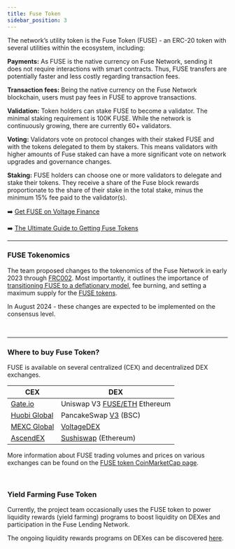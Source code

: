 ```yaml
---
title: Fuse Token
sidebar_position: 3
---
```


The network’s utility token is the Fuse Token (FUSE) - an ERC-20 token with several utilities within the ecosystem, including:

**Payments:** As FUSE is the native currency on Fuse Network, sending it does not require interactions with smart contracts. Thus, FUSE transfers are potentially faster and less costly regarding transaction fees.

**Transaction fees:** Being the native currency on the Fuse Network blockchain, users must pay fees in FUSE to approve transactions.

**Validation:** Token holders can stake FUSE to become a validator. The minimal staking requirement is 100K FUSE. While the network is continuously growing, there are currently 60+ validators.

**Voting:** Validators vote on protocol changes with their staked FUSE and with the tokens delegated to them by stakers. This means validators with higher amounts of Fuse staked can have a more significant vote on network upgrades and governance changes.

**Staking:** FUSE holders can choose one or more validators to delegate and stake their tokens. They receive a share of the Fuse block rewards proportionate to the share of their stake in the total stake, minus the minimum 15% fee paid to the validator(s).

➡️ [Get FUSE on Voltage Finance](https://voltage.finance/home)

➡️ [The Ultimate Guide to Getting Fuse Tokens](https://news.fuse.io/getting-fuse-tokens-the-ultimate-guide/)

---

### FUSE Tokenomics​

The team proposed changes to the tokenomics of the Fuse Network in early 2023 through [FRC002](https://news.fuse.io/max-supply-max-potential-the-journey-of-fuse-token-to-a-sustainable-future/). Most importantly, it outlines the importance of [transitioning FUSE to a deflationary model](https://forum.fuse.io/t/frc02-setting-a-max-supply-introducing-fee-burn-and-transitioning-to-a-deflationary-model/633), fee burning, and setting a maximum supply for the [FUSE tokens](https://www.coingecko.com/en/coins/fuse).

In August 2024 - these changes are expected to be implemented on the consensus level.

<p>&nbsp;</p>

---

### Where to buy Fuse Token?

FUSE is available on several centralized (CEX) and decentralized DEX exchanges.

| CEX                                                                                 | DEX                                                                                                                                                                   |
| ----------------------------------------------------------------------------------- | --------------------------------------------------------------------------------------------------------------------------------------------------------------------- |
| [Gate.io](https://www.gate.io/en/price/fuse-fuse)                                   | Uniswap V3 [FUSE/ETH](https://info.uniswap.org/#/pools/0x9127c5c988917b879b3b9bc87d11ee2c9bdeda73) Ethereum                                                       |
| [Huobi Global](https://www.htx.com/en-us/asset-introduction/details/?currency=fuse) | PancakeSwap [V3](https://pancakeswap.finance/info/v3/tokens/0x5857c96dae9cf8511b08cb07f85753c472d36ea3) (BSC)                                                         |
| [MEXC Global](https://www.mexc.com/price/FUSE)                                      | [VoltageDEX](https://app.voltage.finance/#/swap)                                                                                                                      |
| [AscendEX](https://ascendex.com/en/cashtrade-spottrading/usdt/fuse)                 | [Sushiswap](https://app.sushi.com/swap?inputCurrency=0xdAC17F958D2ee523a2206206994597C13D831ec7&outputCurrency=0x970B9bB2C0444F5E81e9d0eFb84C8ccdcdcAf84d) (Ethereum) |

More information about FUSE trading volumes and prices on various exchanges can be found on the [FUSE token CoinMarketCap page](https://coinmarketcap.com/currencies/fuse-network/).

<p>&nbsp;</p>

### Yield Farming Fuse Token

Currently, the project team occasionally uses the FUSE token to power liquidity rewards (yield farming) programs to boost liquidity on DEXes and participation in the Fuse Lending Network.

The ongoing liquidity rewards programs on DEXes can be discovered [here](https://app.voltage.finance/index.html#/farm/122).

<p>&nbsp;</p>
